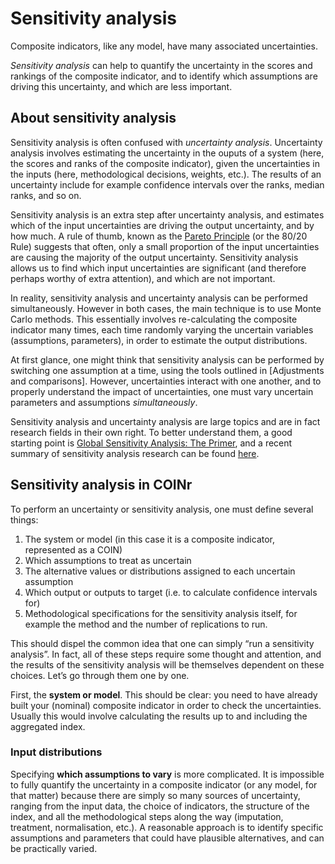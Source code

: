 # Sensitivity analysis

Composite indicators, like any model, have many associated uncertainties.

*Sensitivity analysis* can help to quantify the uncertainty in the scores and rankings of the composite indicator, and to identify which assumptions are driving this uncertainty, and which are less important.

## About sensitivity analysis

Sensitivity analysis is often confused with *uncertainty analysis*. Uncertainty analysis involves estimating the uncertainty in the ouputs of a system (here, the scores and ranks of the composite indicator), given the uncertainties in the inputs (here, methodological decisions, weights, etc.). The results of an uncertainty include for example confidence intervals over the ranks, median ranks, and so on.

Sensitivity analysis is an extra step after uncertainty analysis, and estimates which of the input uncertainties are driving the output uncertainty, and by how much. A rule of thumb, known as the [Pareto Principle](https://en.wikipedia.org/wiki/Pareto_principle) (or the 80/20 Rule) suggests that often, only a small proportion of the input uncertainties are causing the majority of the output uncertainty. Sensitivity analysis allows us to find which input uncertainties are significant (and therefore perhaps worthy of extra attention), and which are not important.

In reality, sensitivity analysis and uncertainty analysis can be performed simultaneously. However in both cases, the main technique is to use Monte Carlo methods. This essentially involves re-calculating the composite indicator many times, each time randomly varying the uncertain variables (assumptions, parameters), in order to estimate the output distributions.

At first glance, one might think that sensitivity analysis can be performed by switching one assumption at a time, using the tools outlined in [Adjustments and comparisons]. However, uncertainties interact with one another, and to properly understand the impact of uncertainties, one must vary uncertain parameters and assumptions *simultaneously*.

Sensitivity analysis and uncertainty analysis are large topics and are in fact research fields in their own right. To better understand them, a good starting point is [Global Sensitivity Analysis: The Primer](https://onlinelibrary.wiley.com/doi/book/10.1002/9780470725184), and a recent summary of sensitivity analysis research can be found [here](https://www.sciencedirect.com/science/article/pii/S1364815220310112?via%3Dihub).

## Sensitivity analysis in COINr

To perform an uncertainty or sensitivity analysis, one must define several things:

1. The system or model (in this case it is a composite indicator, represented as a COIN)
2. Which assumptions to treat as uncertain
3. The alternative values or distributions assigned to each uncertain assumption
4. Which output or outputs to target (i.e. to calculate confidence intervals for)
5. Methodological specifications for the sensitivity analysis itself, for example the method and the number of replications to run.

This should dispel the common idea that one can simply "run a sensitivity analysis". In fact, all of these steps require some thought and attention, and the results of the sensitivity analysis will be themselves dependent on these choices. Let's go through them one by one.

First, the **system or model**. This should be clear: you need to have already built your (nominal) composite indicator in order to check the uncertainties. Usually this would involve calculating the results up to and including the aggregated index.

### Input distributions

Specifying **which assumptions to vary** is more complicated. It is impossible to fully quantify the uncertainty in a composite indicator (or any model, for that matter) because there are simply so many sources of uncertainty, ranging from the input data, the choice of indicators, the structure of the index, and all the methodological steps along the way (imputation, treatment, normalisation, etc.). A reasonable approach is to identify specific assumptions and parameters that could have plausible alternatives, and can be practically varied.


